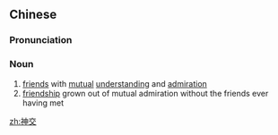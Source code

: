 ==Chinese==
{{zh-forms}}

===Pronunciation===
{{zh-pron
|m=shénjiāo
|c=san4 gaau1
|mn=qz,xm,zz:sîn-kau
|cat=n
}}

===Noun===
{{zh-noun}}

# [[friend]]s with [[mutual]] [[understanding]] and [[admiration]]
# [[friendship]] grown out of mutual admiration without the friends ever having met

[[zh:神交]]